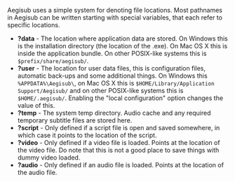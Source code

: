 Aegisub uses a simple system for denoting file locations. Most pathnames in Aegisub can be written starting with special variables, that each refer to specific locations.

* '''?data''' - The location where application data are stored. On Windows this is the installation directory (the location of the .exe). On Mac OS X this is inside the application bundle. On other POSIX-like systems this is <tt>$prefix/share/aegisub/</tt>.
* '''?user''' - The location for user data files, this is configuration files, automatic back-ups and some additional things. On Windows this <tt>%APPDATA%\Aegisub\</tt>, on Mac OS X this is <tt>$HOME/Library/Application Support/Aegisub/</tt> and on other POSIX-like systems this is <tt>$HOME/.aegisub/</tt>. Enabling the "local configuration" option changes the value of this.
* '''?temp''' - The system temp directory. Audio cache and any required temporary subtitle files are stored here.
* '''?script''' - Only defined if a script file is open and saved somewhere, in which case it points to the location of the script.
* '''?video''' - Only defined if a video file is loaded. Points at the location of the video file. Do note that this is not a good place to save things with dummy video loaded.
* '''?audio''' - Only defined if an audio file is loaded. Points at the location of the audio file.